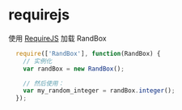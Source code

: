 # requirejs

使用 <a href="http://requirejs.org">RequireJS</a> 加载 RandBox

```js
  require(['RandBox'], function(RandBox) {
    // 实例化
    var randBox = new RandBox();

    // 然后使用：
    var my_random_integer = randBox.integer();
  });
```
